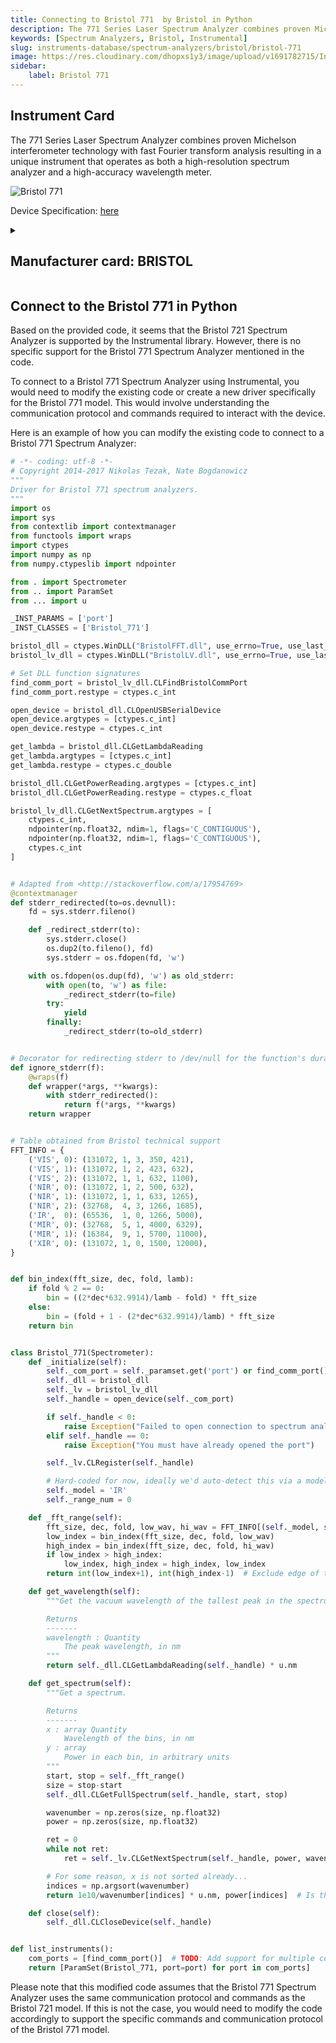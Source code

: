 ```yaml
---
title: Connecting to Bristol 771  by Bristol in Python
description: The 771 Series Laser Spectrum Analyzer combines proven Michelson interferometer technology with fast Fourier transform analysis resulting in a unique instrument that operates as both a high-resolution spectrum analyzer and a high-accuracy wavelength meter.
keywords: [Spectrum Analyzers, Bristol, Instrumental] 
slug: instruments-database/spectrum-analyzers/bristol/bristol-771 
image: https://res.cloudinary.com/dhopxs1y3/image/upload/v1691782715/Instruments/Spectrum%20Analyzers/Bristol-771/Bristol-771.png
sidebar:
    label: Bristol 771 
---
```



## Instrument Card

The 771 Series Laser Spectrum Analyzer combines proven Michelson interferometer technology with fast Fourier transform analysis resulting in a unique instrument that operates as both a high-resolution spectrum analyzer and a high-accuracy wavelength meter.

![Bristol 771](https://res.cloudinary.com/dhopxs1y3/image/upload/v1691782715/Instruments/Spectrum%20Analyzers/Bristol-771/Bristol-771.png)

Device Specification: [here](https://bristolinst.wpenginepowered.com//wp-content/uploads/2020/01/Bristol-771-Series-Laser-Spectrum-Analyzer-Specifications.pdf)

<details style={{ marginTop: "15px"}}>
<summary><h2 style={{display:'inline'}}>Manufacturer card: BRISTOL</h2></summary>

![BRISTOL](https://res.cloudinary.com/dhopxs1y3/image/upload/v1692806185/Instruments/Vendor%20Logos/Bristol_Instruments.png)

**Bristol Instruments**' Wavelength Meters Are For Scientists And Engineers. Precise laser wavelength measurement and complete spectral analysis. Reliable accuracy.

- Headquarters: USA
- Yearly Revenue (millions, USD): 7.1
- Vendor Website: [here](https://www.bristol-inst.com/)

</details>


<FeaturedInstrumentVideo category="SPECTRUM_ANALYZERS" />

## Connect to the Bristol 771 in Python





<Tabs>

<SectionsCard category="SPECTRUM_ANALYZERS" manufacturer="Bristol"></SectionsCard>

<TabItem value="Instrumental" label="Instrumental">

Based on the provided code, it seems that the Bristol 721 Spectrum Analyzer is supported by the Instrumental library. However, there is no specific support for the Bristol 771 Spectrum Analyzer mentioned in the code.

To connect to a Bristol 771 Spectrum Analyzer using Instrumental, you would need to modify the existing code or create a new driver specifically for the Bristol 771 model. This would involve understanding the communication protocol and commands required to interact with the device.

Here is an example of how you can modify the existing code to connect to a Bristol 771 Spectrum Analyzer:

```python
# -*- coding: utf-8 -*-
# Copyright 2014-2017 Nikolas Tezak, Nate Bogdanowicz
"""
Driver for Bristol 771 spectrum analyzers.
"""
import os
import sys
from contextlib import contextmanager
from functools import wraps
import ctypes
import numpy as np
from numpy.ctypeslib import ndpointer

from . import Spectrometer
from .. import ParamSet
from ... import u

_INST_PARAMS = ['port']
_INST_CLASSES = ['Bristol_771']

bristol_dll = ctypes.WinDLL("BristolFFT.dll", use_errno=True, use_last_error=True)
bristol_lv_dll = ctypes.WinDLL("BristolLV.dll", use_errno=True, use_last_error=True)

# Set DLL function signatures
find_comm_port = bristol_lv_dll.CLFindBristolCommPort
find_comm_port.restype = ctypes.c_int

open_device = bristol_dll.CLOpenUSBSerialDevice
open_device.argtypes = [ctypes.c_int]
open_device.restype = ctypes.c_int

get_lambda = bristol_dll.CLGetLambdaReading
get_lambda.argtypes = [ctypes.c_int]
get_lambda.restype = ctypes.c_double

bristol_dll.CLGetPowerReading.argtypes = [ctypes.c_int]
bristol_dll.CLGetPowerReading.restype = ctypes.c_float

bristol_lv_dll.CLGetNextSpectrum.argtypes = [
    ctypes.c_int,
    ndpointer(np.float32, ndim=1, flags='C_CONTIGUOUS'),
    ndpointer(np.float32, ndim=1, flags='C_CONTIGUOUS'),
    ctypes.c_int
]


# Adapted from <http://stackoverflow.com/a/17954769>
@contextmanager
def stderr_redirected(to=os.devnull):
    fd = sys.stderr.fileno()

    def _redirect_stderr(to):
        sys.stderr.close()
        os.dup2(to.fileno(), fd)
        sys.stderr = os.fdopen(fd, 'w')

    with os.fdopen(os.dup(fd), 'w') as old_stderr:
        with open(to, 'w') as file:
            _redirect_stderr(to=file)
        try:
            yield
        finally:
            _redirect_stderr(to=old_stderr)


# Decorator for redirecting stderr to /dev/null for the function's duration
def ignore_stderr(f):
    @wraps(f)
    def wrapper(*args, **kwargs):
        with stderr_redirected():
            return f(*args, **kwargs)
    return wrapper


# Table obtained from Bristol technical support
FFT_INFO = {
    ('VIS', 0): (131072, 1, 3, 350, 421),
    ('VIS', 1): (131072, 1, 2, 423, 632),
    ('VIS', 2): (131072, 1, 1, 632, 1100),
    ('NIR', 0): (131072, 1, 2, 500, 632),
    ('NIR', 1): (131072, 1, 1, 633, 1265),
    ('NIR', 2): (32768,  4, 3, 1266, 1685),
    ('IR',  0): (65536,  1, 0, 1266, 5000),
    ('MIR', 0): (32768,  5, 1, 4000, 6329),
    ('MIR', 1): (16384,  9, 1, 5700, 11000),
    ('XIR', 0): (131072, 1, 0, 1500, 12000),
}


def bin_index(fft_size, dec, fold, lamb):
    if fold % 2 == 0:
        bin = ((2*dec*632.9914)/lamb - fold) * fft_size
    else:
        bin = (fold + 1 - (2*dec*632.9914)/lamb) * fft_size
    return bin


class Bristol_771(Spectrometer):
    def _initialize(self):
        self._com_port = self._paramset.get('port') or find_comm_port()
        self._dll = bristol_dll
        self._lv = bristol_lv_dll
        self._handle = open_device(self._com_port)

        if self._handle < 0:
            raise Exception("Failed to open connection to spectrum analyzer")
        elif self._handle == 0:
            raise Exception("You must have already opened the port")

        self._lv.CLRegister(self._handle)

        # Hard-coded for now, ideally we'd auto-detect this via a model byte or something
        self._model = 'IR'
        self._range_num = 0

    def _fft_range(self):
        fft_size, dec, fold, low_wav, hi_wav = FFT_INFO[(self._model, self._range_num)]
        low_index = bin_index(fft_size, dec, fold, low_wav)
        high_index = bin_index(fft_size, dec, fold, hi_wav)
        if low_index > high_index:
            low_index, high_index = high_index, low_index
        return int(low_index+1), int(high_index-1)  # Exclude edge of the range to be safe

    def get_wavelength(self):
        """Get the vacuum wavelength of the tallest peak in the spectrum

        Returns
        -------
        wavelength : Quantity
            The peak wavelength, in nm
        """
        return self._dll.CLGetLambdaReading(self._handle) * u.nm

    def get_spectrum(self):
        """Get a spectrum.

        Returns
        -------
        x : array Quantity
            Wavelength of the bins, in nm
        y : array
            Power in each bin, in arbitrary units
        """
        start, stop = self._fft_range()
        size = stop-start
        self._dll.CLGetFullSpectrum(self._handle, start, stop)

        wavenumber = np.zeros(size, np.float32)
        power = np.zeros(size, np.float32)

        ret = 0
        while not ret:
            ret = self._lv.CLGetNextSpectrum(self._handle, power, wavenumber, size)

        # For some reason, x is not sorted already...
        indices = np.argsort(wavenumber)
        return 1e10/wavenumber[indices] * u.nm, power[indices]  # Is this scaling right?

    def close(self):
        self._dll.CLCloseDevice(self._handle)


def list_instruments():
    com_ports = [find_comm_port()]  # TODO: Add support for multiple connected devices
    return [ParamSet(Bristol_771, port=port) for port in com_ports]
```

Please note that this modified code assumes that the Bristol 771 Spectrum Analyzer uses the same communication protocol and commands as the Bristol 721 model. If this is not the case, you would need to modify the code accordingly to support the specific commands and communication protocol of the Bristol 771 model.

</TabItem>
</Tabs>